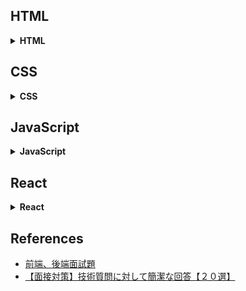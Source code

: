 ## HTML

<details>
  <summary>
    <b>HTML</b>
  </summary>
  
1. **HTML 是什麼？**

- HTML（HyperText Markup Language）是一種標記語言，用於描述網頁的結構和內容。

2. **HTML5 有哪些新特性？**

- HTML5 引入了許多新的特性，包括語意化標籤（如 `<header>`、`<footer>`）、視頻和音頻支持、Canvas 和 SVG 繪圖、本地存儲等。

3. **請解釋 HTML 語義化標籤的意義。**

- 語義化標籤有助於描述網頁結構和內容的含義，提高了網頁的可讀性和可訪問性，並且有助於搜索引擎優化（SEO）。

4. **列出五個 HTML 語義化標籤的示例。**

- `<header>`, `<footer>`, `<nav>`, `<article>`, `<section>`

5. **什麼是 HTML 元素？**

- HTML 元素是構成 HTML 文檔的基本組成單元，由標籤、屬性和內容組成。

6. **請解釋 HTML 標籤和屬性的關係。**

- HTML 標籤用於定義元素，而屬性則用於提供有關元素的附加信息或配置。

7. **解釋 HTML 和 XHTML 之間的區別。**

- XHTML 是 HTML 的一種基於 XML 的版本，更嚴格地遵循 XML 的規則，例如要求所有標籤都必須被正確地嵌套和閉合。

8. **什麼是 HTML 注釋？**

- HTML 注釋是用於在 HTML 代碼中添加說明或註釋的方式，不會在網頁中顯示。

9. **解釋 HTML 的 DOCTYPE 是什麼？**

- DOCTYPE 是一個特殊的標記，用於聲明 HTML 文檔使用的 HTML 或 XHTML 版本，以幫助瀏覽器正確地解析文檔。

10. **如何在 HTML 中添加超連結？**

- 使用 `<a>` 標籤，並在 href 屬性中指定目標 URL，例如：`<a href="https://example.com">Link</a>`。

</details>

## CSS

<details>
  <summary>
    <b>CSS</b>
  </summary>

1. **CSS 是什麼？**

- CSS（Cascading Style Sheets）是一種樣式表語言，用於描述網頁的外觀和排版。

2. **什麼是 CSS 選擇器？**

- CSS 選擇器用於選擇要應用樣式的 HTML 元素，例如標籤名、類名、ID 等。

3. **列出五個 CSS 屬性。**

- `color`, `font-size`, `margin`, `padding`, `background-color`

4. **什麼是 CSS 盒模型？**

- CSS 盒模型描述了 HTML 元素的盒子模型，包括內容、內邊距、邊框和外邊距。

5. **解釋 CSS 的浮動（float）屬性。**

- `float` 屬性用於將元素移動到其父元素的左側或右側，並允許其他元素繼續填充周圍。

6. **什麼是 CSS 優先級？**

- CSS 優先級是指當多個樣式應用於同一個元素時，用於確定最終應用哪個樣式的規則。

7. **請解釋 CSS 中的 `position` 屬性。**

- `position` 屬性用於指定元素的定位方式，如相對定位、絕對定位、固定定位等。

8. **什麼是 CSS 媒體查詢（media queries）？**

- CSS 媒體查詢是一種允許根據不同的媒體類型和屬性，以及瀏覽器視口大小和設備特性，應用不同樣式的技術。

9. **如何在 CSS 中實現水平居中和垂直居中？**

- 水平居中：`margin: 0 auto;`，垂直居中：使用 `position: absolute;` 和 `transform: translate(-50%, -50%);`

10. **解釋 CSS 中的 `box-sizing` 屬性。**

- `box-sizing` 屬性用於指定元素的框模型計算方式，可以是 `content-box`（默認值）或 `border-box`，後者會包括內邊距和邊框在內計算寬度和高度。

</details>

## JavaScript

<details>
  <summary>
    <b>JavaScript</b>
  </summary>

1. **JavaScript 是什麼？**

- JavaScript 是一種用於網頁客戶端腳本編程的高級語言，用於為網頁添加交互性和動態效果。

2. **什麼是變量（variable）？**

- 變量是用於存儲數據值的容器，在程式中可以被重複使用。

3. **列出五個 JavaScript 數據類型。**

- `number`, `string`, `boolean`, `object`, `array`

4. **什麼是函數（function）？**

- 函數是一段可重複使用的程式碼塊，可以接受輸入並返回輸出。

5. **解釋 JavaScript 中的事件委託（event delegation）。**

- 事件委託是一種技術，利用事件冒泡的特性將事件處理程序綁定到父元素而不是每個子元素上，提高性能並簡化程式碼。

6. **什麼是閉包（closure）？**

- 閉包是指函數與其詞法環境的結合，可以在函數內部訪問外部變數，即使在該變數已經離開作用域時也可以。

7. **解釋 JavaScript 中的原型繼承（prototype inheritance）。**

- 原型繼承是 JavaScript 中的一種對象繼承機制，通過對象原型鏈的連接來實現對象之間的屬性和方法共享。

8. **什麼是 AJAX？**

- AJAX（Asynchronous JavaScript and XML）是一種在不重新加載整個網頁的情況下，通過在後台與伺服器進行少量數據交換來更新部分網頁的技術。

9. **解釋 JavaScript 中的箭頭函數（arrow functions）。**

- 箭頭函數是 ES6 引入的一種新的函數定義方式，具有簡潔的語法和綁定的 `this` 上下文。

10. **什麼是 JavaScript 的事件循環（event loop）？**

- JavaScript 的事件循環是一個處理和分發事件的機制，用於實現非阻塞的異步編程，保證程式的運行效率和流暢性。

</details>

## React

<details>
  <summary>
    <b>React</b>
  </summary>

1. **React 是什麼？**

- React 是一個用於構建用戶界面的 JavaScript 庫，由 Facebook 開發，具有組件化和虛擬 DOM 的特性。

2. **什麼是 JSX？**

- JSX（JavaScript XML）是一種允許在 JavaScript 中編寫類似 HTML 的語法的擴展，用於定義 React 元素的結構和內容。

3. **解釋 React 中的組件（component）。**

- React 組件是可重複使用的獨立模塊，封裝了特定的功能和 UI，可以根據需要組合和嵌套。

4. **什麼是 props？**

- `props` 是 React 中組件間通信的一種方式，用於將數據從父組件傳遞到子組件。

5. **解釋 React 中的狀態（state）。**

- `state` 是 React 組件內部管理的一種數據，可以隨時間變化而更新，並觸發重新渲染。

6. **React 中的生命週期方法有哪些？**

- `componentDidMount`, `componentDidUpdate`, `componentWillUnmount` 等。

7. **什麼是 React Router？**

- React Router 是一個用於在 React 應用中實現路由的庫，用於管理 URL 和組件之間的映射關係。

8. **解釋 React 中的 context。**

- `context` 是 React 中一種用於跨組件層級傳遞數據的機制，可以避免 props 層層傳遞的問題。

9. **什麼是 React Hooks？**

- React Hooks 是 React 16.8 引入的一種新特性，用於在函數組件中使用狀態和其他 React 特性。

10. **什麼是 React 的虛擬 DOM（Virtual DOM）？**

- 虛擬 DOM 是 React 使用的一種內部表示，用於提高渲染性能，它是一個輕量級的 JavaScript 物件樹，用於描述真實 DOM 的結構和屬性，並進行比對和更新。

</details>

## References

- [前端、後端面試題](https://www.explainthis.io/zh-hant/swe/interview)
- [【面接対策】技術質問に対して簡潔な回答【２０選】](https://qiita.com/gon0821/items/44856f384f321f96d877)
